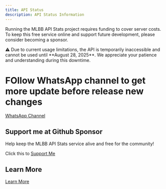 ```yaml
---
title: API Status
description: API Status Information
---
```


Running the MLBB API Stats project requires funding to cover server costs. To keep this free service online and support future development, please consider becoming a sponsor.

<Note title="Notice" type="warning">
⚠️ Due to current usage limitations, the API is temporarily inaccessible and cannot be used until **August 28, 2025**. We appreciate your patience and understanding during this downtime.
</Note>

# FOllow WhatsApp channel to get more update before release new changes

[WhatsApp Channel](https://whatsapp.com/channel/0029VbBQnBf5a241SygI5Y3o)

## Support me at Github Sponsor

Help keep the MLBB API Stats service alive and free for the community!

Click this to [Support Me](https://github.com/sponsors/ridwaanhall)

## Learn More

[Learn More](https://ridwaanhall.com/blog/how-usage-monitoring-sustains-mlbb-stats-and-api-pddikti/)